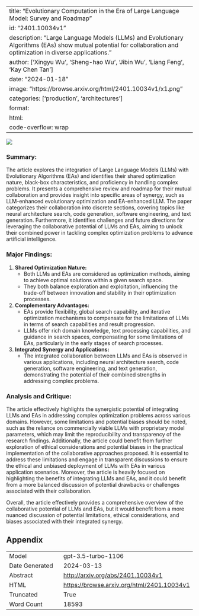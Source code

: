 
---
title: "Evolutionary Computation in the Era of Large Language Model: Survey and Roadmap"
id: "2401.10034v1"
description: "Large Language Models (LLMs) and Evolutionary Algorithms (EAs) show mutual potential for collaboration and optimization in diverse applications."
author: ['Xingyu Wu', 'Sheng-hao Wu', 'Jibin Wu', 'Liang Feng', 'Kay Chen Tan']
date: "2024-01-18"
image: "https://browse.arxiv.org/html/2401.10034v1/x1.png"
categories: ['production', 'architectures']
format:
  html:
    code-overflow: wrap
---

![](https://browse.arxiv.org/html/2401.10034v1/x1.png)

### **Summary:**
The article explores the integration of Large Language Models (LLMs) with Evolutionary Algorithms (EAs) and identifies their shared optimization nature, black-box characteristics, and proficiency in handling complex problems. It presents a comprehensive review and roadmap for their mutual collaboration and provides insight into specific areas of synergy, such as LLM-enhanced evolutionary optimization and EA-enhanced LLM. The paper categorizes their collaboration into discrete sections, covering topics like neural architecture search, code generation, software engineering, and text generation. Furthermore, it identifies challenges and future directions for leveraging the collaborative potential of LLMs and EAs, aiming to unlock their combined power in tackling complex optimization problems to advance artificial intelligence.

### **Major Findings:**
1. **Shared Optimization Nature:**
    - Both LLMs and EAs are considered as optimization methods, aiming to achieve optimal solutions within a given search space.
    - They both balance exploration and exploitation, influencing the trade-off between innovation and stability in their optimization processes.

2. **Complementary Advantages:**
    - EAs provide flexibility, global search capability, and iterative optimization mechanisms to compensate for the limitations of LLMs in terms of search capabilities and result progression.
    - LLMs offer rich domain knowledge, text processing capabilities, and guidance in search spaces, compensating for some limitations of EAs, particularly in the early stages of search processes.

3. **Integrated Synergy and Applications:**
    - The integrated collaboration between LLMs and EAs is observed in various applications, including neural architecture search, code generation, software engineering, and text generation, demonstrating the potential of their combined strengths in addressing complex problems.

### **Analysis and Critique:**
The article effectively highlights the synergistic potential of integrating LLMs and EAs in addressing complex optimization problems across various domains. However, some limitations and potential biases should be noted, such as the reliance on commercially viable LLMs with proprietary model parameters, which may limit the reproducibility and transparency of the research findings. Additionally, the article could benefit from further exploration of ethical considerations and potential biases in the practical implementation of the collaborative approaches proposed. It is essential to address these limitations and engage in transparent discussions to ensure the ethical and unbiased deployment of LLMs with EAs in various application scenarios. Moreover, the article is heavily focused on highlighting the benefits of integrating LLMs and EAs, and it could benefit from a more balanced discussion of potential drawbacks or challenges associated with their collaboration.

Overall, the article effectively provides a comprehensive overview of the collaborative potential of LLMs and EAs, but it would benefit from a more nuanced discussion of potential limitations, ethical considerations, and biases associated with their integrated synergy.

## Appendix

|          |          |
|----------|----------|
| Model     | gpt-3.5-turbo-1106       |
| Date Generated     | 2024-03-13       |
| Abstract | [http://arxiv.org/abs/2401.10034v1](http://arxiv.org/abs/2401.10034v1)        |
| HTML     | [https://browse.arxiv.org/html/2401.10034v1](https://browse.arxiv.org/html/2401.10034v1)       |
| Truncated       | True       |
| Word Count       | 18593       |